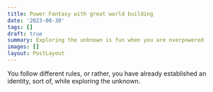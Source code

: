 ```yaml
---
title: Power Fantasy with great world building
date: '2023-08-30'
tags: []
draft: true
summary: Exploring the unknown is fun when you are overpowered
images: []
layout: PostLayout
---
```


You follow different rules, or rather, you have already established an identity, sort of, while exploring the unknown.
